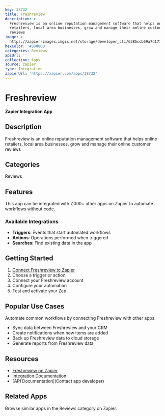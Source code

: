 ```yaml
---
key: 38732
title: Freshreview
description: >-
  Freshreview is an online reputation management software that helps online
  retailers, local area businesses, grow and manage their online customer
  reviews
image: >-
  https://zapier-images.imgix.net/storage/developer_cli/6385ccb09a7d171cfa60076b57453b69.png?auto=format%2Ccompress&ixlib=python-3.0.0&q=50
hexColor: '#000000'
categories: Reviews
apiUrl: ''
collection: Apps
source: zapier
type: Integration
zapierUrl: 'https://zapier.com/apps/38732'
---
```

# Freshreview

**Zapier Integration App**

## Description

Freshreview is an online reputation management software that helps online retailers, local area businesses, grow and manage their online customer reviews

## Categories

Reviews

## Features

This app can be integrated with 7,000+ other apps on Zapier to automate workflows without code.

### Available Integrations

- **Triggers**: Events that start automated workflows
- **Actions**: Operations performed when triggered
- **Searches**: Find existing data in the app

## Getting Started

1. [Connect Freshreview to Zapier](https://zapier.com/apps/38732)
2. Choose a trigger or action
3. Connect your Freshreview account
4. Configure your automation
5. Test and activate your Zap

## Popular Use Cases

Automate common workflows by connecting Freshreview with other apps:

- Sync data between Freshreview and your CRM
- Create notifications when new items are added
- Back up Freshreview data to cloud storage
- Generate reports from Freshreview data

## Resources

- [Freshreview on Zapier](https://zapier.com/apps/38732)
- [Integration Documentation](https://zapier.com/apps/38732/integrations)
- [API Documentation](Contact app developer)

## Related Apps

Browse similar apps in the Reviews category on Zapier.
